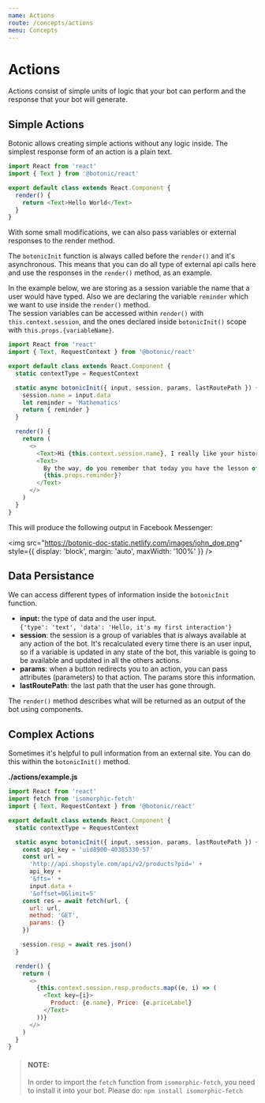 ```yaml
---
name: Actions
route: /concepts/actions
menu: Concepts
---
```



# Actions

Actions consist of simple units of logic that your bot can perform and the response that your bot will generate.

## Simple Actions

Botonic allows creating simple actions without any logic inside. The simplest response form of an action is a plain text.

```javascript
import React from 'react'
import { Text } from '@botonic/react'

export default class extends React.Component {
  render() {
    return <Text>Hello World</Text>
  }
}
```

With some small modifications, we can also pass variables or external responses to the render method.

The `botonicInit` function is always called before the `render()` and it's asynchronous. This means that you can do all type of external api calls here and use the responses in the `render()` method, as an example.

In the example below, we are storing as a session variable the name that a user would have typed. Also we are declaring the variable `reminder` which we want to use inside the `render()` method.  
The session variables can be accessed within `render()` with `this.context.session`, and the ones declared inside `botonicInit()` scope with `this.props.{variableName}`.

```javascript
import React from 'react'
import { Text, RequestContext } from '@botonic/react'

export default class extends React.Component {
  static contextType = RequestContext

  static async botonicInit({ input, session, params, lastRoutePath }) {
    session.name = input.data 
    let reminder = 'Mathematics'
    return { reminder } 
  }

  render() {
    return (
      <>
        <Text>Hi {this.context.session.name}, I really like your history!</Text>
        <Text>
          By the way, do you remember that today you have the lesson of{' '}
          {this.props.reminder}?
        </Text>
      </>
    )
  }
}
```

This will produce the following output in Facebook Messenger:

<img
  src="https://botonic-doc-static.netlify.com/images/john_doe.png"
  style={{ display: 'block', margin: 'auto', maxWidth: '100%' }}
/>

## Data Persistance

We can access different types of information inside the `botonicInit` function.

- **input:** the type of data and the user input.  
  `{'type': 'text', 'data': 'Hello, it's my first interaction'}`
- **session**: the session is a group of variables that is always available at any action of the bot. It's recalculated every time there is an user input, so if a variable is updated in any state of the bot, this variable is going to be available and updated in all the others actions.
- **params**: when a button redirects you to an action, you can pass attributes (parameters) to that action. The params store this information.
- **lastRoutePath**: the last path that the user has gone through.

The `render()` method describes what will be returned as an output of the bot using components.

## Complex Actions

Sometimes it's helpful to pull information from an external site. You can do this within the `botonicInit()` method.

**./actions/example.js**

```javascript
import React from 'react'
import fetch from 'isomorphic-fetch'
import { Text, RequestContext } from '@botonic/react'

export default class extends React.Component {
  static contextType = RequestContext

  static async botonicInit({ input, session, params, lastRoutePath }) {
    const api_key = 'uid8900-40385330-57'
    const url =
      'http://api.shopstyle.com/api/v2/products?pid=' +
      api_key +
      '&fts=' +
      input.data +
      '&offset=0&limit=5'
    const res = await fetch(url, {
      url: url,
      method: 'GET',
      params: {}
    })

    session.resp = await res.json()
  }

  render() {
    return (
      <>
        {this.context.session.resp.products.map((e, i) => (
          <Text key={i}>
            Product: {e.name}, Price: {e.priceLabel}
          </Text>
        ))}
      </>
    )
  }
}
```

> #### NOTE:
>
> In order to import the `fetch` function from `isomorphic-fetch`, you need to install it into your bot. Please do: `npm install isomorphic-fetch` 

<div style={{display:"flex", justifyContent:"space-between"}}>
  <NextButton title="Botonic Settings" href="/concepts/botonic-settings" />
</div>